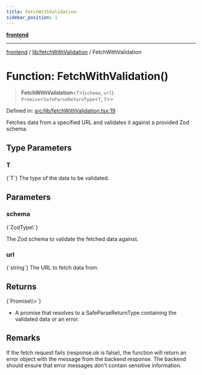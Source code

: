 ```yaml
---
title: FetchWithValidation
sidebar_position: 1
---
```



[**frontend**](../../..)

***

[frontend](../../..) / [lib/fetchWithValidation](..) / FetchWithValidation

# Function: FetchWithValidation()

> **FetchWithValidation**\<`T`\>(`schema`, `url`): `Promise`\<`SafeParseReturnType`\<`T`, `T`\>\>

Defined in: [src/lib/fetchWithValidation.tsx:19](https://github.com/svsticky/CommitteeClash/blob/8a31d8fc8422df670b3b4cb3b5fd558ecdeabb90/frontend/src/lib/fetchWithValidation.tsx#L19)

Fetches data from a specified URL and validates it against a provided Zod schema.

## Type Parameters

### T
<CodeBlock language="ts">
{`T`}
</CodeBlock>
The type of the data to be validated.

## Parameters

### schema
<CodeBlock language="ts">
{`ZodType\<T\>`}
</CodeBlock>

The Zod schema to validate the fetched data against.

### url
<CodeBlock language="ts">
{`string`}
</CodeBlock>
The URL to fetch data from.

## Returns
<CodeBlock language="ts">
{`Promise\<SafeParseReturnType\<T, T\>\>`}
</CodeBlock>

- A promise that resolves to a SafeParseReturnType containing the validated data or an error.

## Remarks

If the fetch request fails (response.ok is false), the function will return an error object
with the message from the backend response. The backend should ensure that error messages
don't contain sensitive information.
